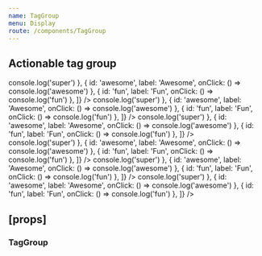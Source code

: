 ```yaml
---
name: TagGroup
menu: Display
route: /components/TagGroup
---
```



<PageTitle title="TagGroup" src="components/Tag" />

## Actionable tag group

<Playground>
  <ThemeWrapper>
    <Flex direction="row" justifyContent="space-between" wrap>
      <Flex direction="column">
        <Rhythm my={1}>
          <TagGroup
            actionable
            tags={[
              { id: 'super', label: 'Super', onClick: () => console.log('super') },
              { id: 'awesome', label: 'Awesome', onClick: () => console.log('awesome') },
              { id: 'fun', label: 'Fun', onClick: () => console.log('fun') },
            ]}
          />
          <TagGroup
            shape="brick"
            actionable
            tags={[
              { id: 'super', label: 'Super', onClick: () => console.log('super') },
              { id: 'awesome', label: 'Awesome', onClick: () => console.log('awesome') },
              { id: 'fun', label: 'Fun', onClick: () => console.log('fun') },
            ]}
          />
        </Rhythm>
      </Flex>
      <Flex direction="column">
        <Rhythm my={1}>
          <TagGroup
            size="medium"
            actionable
            tags={[
              { id: 'super', label: 'Super', onClick: () => console.log('super') },
              { id: 'awesome', label: 'Awesome', onClick: () => console.log('awesome') },
              { id: 'fun', label: 'Fun', onClick: () => console.log('fun') },
            ]}
          />
          <TagGroup
            size="medium"
            shape="brick"
            actionable
            tags={[
              { id: 'super', label: 'Super', onClick: () => console.log('super') },
              { id: 'awesome', label: 'Awesome', onClick: () => console.log('awesome') },
              { id: 'fun', label: 'Fun', onClick: () => console.log('fun') },
            ]}
          />
        </Rhythm>
      </Flex>
      <Flex direction="column">
        <Rhythm my={1}>
          <TagGroup
            size="large"
            actionable
            tags={[
              { id: 'super', label: 'Super', onClick: () => console.log('super') },
              { id: 'awesome', label: 'Awesome', onClick: () => console.log('awesome') },
              { id: 'fun', label: 'Fun', onClick: () => console.log('fun') },
            ]}
          />
          <TagGroup
            size="large"
            shape="brick"
            actionable
            tags={[
              { id: 'super', label: 'Super', onClick: () => console.log('super') },
              { id: 'awesome', label: 'Awesome', onClick: () => console.log('awesome') },
              { id: 'fun', label: 'Fun', onClick: () => console.log('fun') },
            ]}
          />
        </Rhythm>
      </Flex>
    </Flex>
  </ThemeWrapper>
</Playground>

## \[props\]

### TagGroup

<Props of={TagGroup} />
